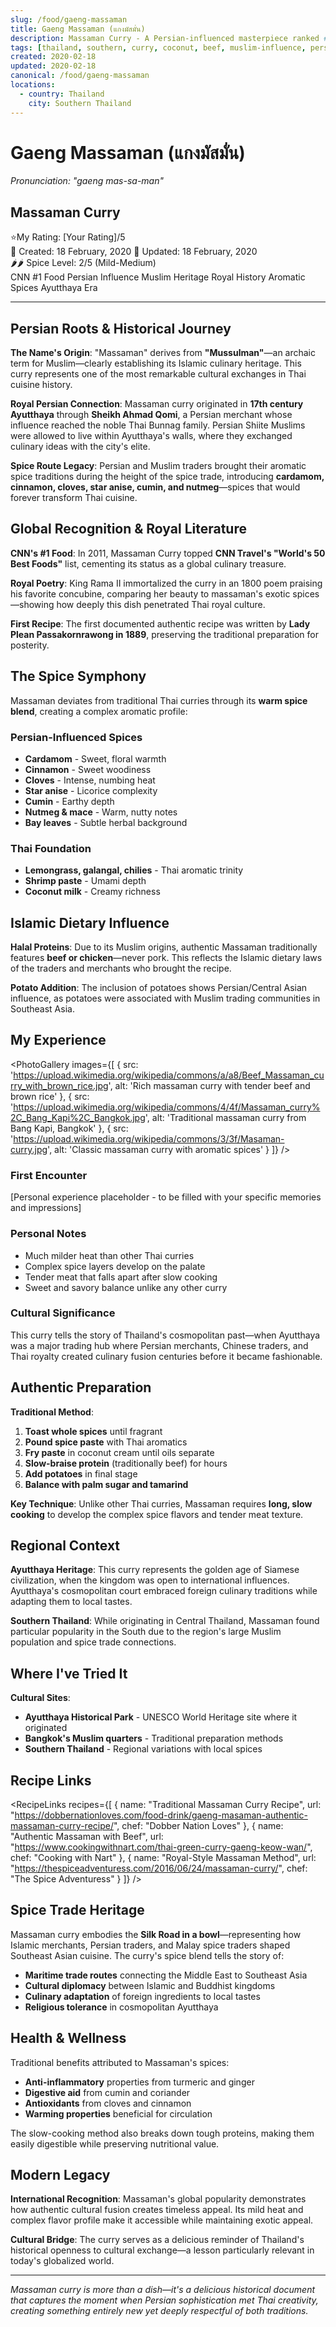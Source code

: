 ```yaml
---
slug: /food/gaeng-massaman
title: Gaeng Massaman (แกงมัสมั่น)
description: Massaman Curry - A Persian-influenced masterpiece ranked #1 by CNN Travel
tags: [thailand, southern, curry, coconut, beef, muslim-influence, persian-origins, cnn-top-food, aromatic-spices, ayutthaya]
created: 2020-02-18
updated: 2020-02-18
canonical: /food/gaeng-massaman
locations:
  - country: Thailand
    city: Southern Thailand
---
```



# Gaeng Massaman (แกงมัสมั่น)
*Pronunciation: "gaeng mas-sa-man"*

## Massaman Curry

<div className="food-rating">
  <span className="star">⭐</span>My Rating: [Your Rating]/5
</div>

<div className="food-metadata">
  <span className="food-date">📅 Created: 18 February, 2020</span>
  <span className="food-date">🔄 Updated: 18 February, 2020</span>
</div>


<div className="spice-level">
  🌶️🌶️ Spice Level: 2/5 (Mild-Medium)
</div>


<div className="food-tags">
  <span className="food-tag">CNN #1 Food</span>
  <span className="food-tag">Persian Influence</span>
  <span className="food-tag">Muslim Heritage</span>
  <span className="food-tag">Royal History</span>
  <span className="food-tag">Aromatic Spices</span>
  <span className="food-tag">Ayutthaya Era</span>
</div>


---

## Persian Roots & Historical Journey

**The Name's Origin**: "Massaman" derives from **"Mussulman"**—an archaic term for Muslim—clearly establishing its Islamic culinary heritage. This curry represents one of the most remarkable cultural exchanges in Thai cuisine history.

**Royal Persian Connection**: Massaman curry originated in **17th century Ayutthaya** through **Sheikh Ahmad Qomi**, a Persian merchant whose influence reached the noble Thai Bunnag family. Persian Shiite Muslims were allowed to live within Ayutthaya's walls, where they exchanged culinary ideas with the city's elite.

**Spice Route Legacy**: Persian and Muslim traders brought their aromatic spice traditions during the height of the spice trade, introducing **cardamom, cinnamon, cloves, star anise, cumin, and nutmeg**—spices that would forever transform Thai cuisine.

## Global Recognition & Royal Literature

**CNN's #1 Food**: In 2011, Massaman Curry topped **CNN Travel's "World's 50 Best Foods"** list, cementing its status as a global culinary treasure.

**Royal Poetry**: King Rama II immortalized the curry in an 1800 poem praising his favorite concubine, comparing her beauty to massaman's exotic spices—showing how deeply this dish penetrated Thai royal culture.

**First Recipe**: The first documented authentic recipe was written by **Lady Plean Passakornrawong in 1889**, preserving the traditional preparation for posterity.

## The Spice Symphony

Massaman deviates from traditional Thai curries through its **warm spice blend**, creating a complex aromatic profile:

### Persian-Influenced Spices
- **Cardamom** - Sweet, floral warmth
- **Cinnamon** - Sweet woodiness
- **Cloves** - Intense, numbing heat
- **Star anise** - Licorice complexity
- **Cumin** - Earthy depth
- **Nutmeg & mace** - Warm, nutty notes
- **Bay leaves** - Subtle herbal background

### Thai Foundation
- **Lemongrass, galangal, chilies** - Thai aromatic trinity
- **Shrimp paste** - Umami depth
- **Coconut milk** - Creamy richness

## Islamic Dietary Influence

**Halal Proteins**: Due to its Muslim origins, authentic Massaman traditionally features **beef or chicken**—never pork. This reflects the Islamic dietary laws of the traders and merchants who brought the recipe.

**Potato Addition**: The inclusion of potatoes shows Persian/Central Asian influence, as potatoes were associated with Muslim trading communities in Southeast Asia.

## My Experience

<PhotoGallery
  images={[
    { src: 'https://upload.wikimedia.org/wikipedia/commons/a/a8/Beef_Massaman_curry_with_brown_rice.jpg', alt: 'Rich massaman curry with tender beef and brown rice' },
    { src: 'https://upload.wikimedia.org/wikipedia/commons/4/4f/Massaman_curry%2C_Bang_Kapi%2C_Bangkok.jpg', alt: 'Traditional massaman curry from Bang Kapi, Bangkok' },
    { src: 'https://upload.wikimedia.org/wikipedia/commons/3/3f/Masaman-curry.jpg', alt: 'Classic massaman curry with aromatic spices' }
  ]}
/>

### First Encounter
[Personal experience placeholder - to be filled with your specific memories and impressions]

### Personal Notes
- Much milder heat than other Thai curries
- Complex spice layers develop on the palate
- Tender meat that falls apart after slow cooking
- Sweet and savory balance unlike any other curry

### Cultural Significance
This curry tells the story of Thailand's cosmopolitan past—when Ayutthaya was a major trading hub where Persian merchants, Chinese traders, and Thai royalty created culinary fusion centuries before it became fashionable.

## Authentic Preparation

**Traditional Method**:
1. **Toast whole spices** until fragrant
2. **Pound spice paste** with Thai aromatics
3. **Fry paste** in coconut cream until oils separate
4. **Slow-braise protein** (traditionally beef) for hours
5. **Add potatoes** in final stage
6. **Balance with palm sugar and tamarind**

**Key Technique**: Unlike other Thai curries, Massaman requires **long, slow cooking** to develop the complex spice flavors and tender meat texture.

## Regional Context

**Ayutthaya Heritage**: This curry represents the golden age of Siamese civilization, when the kingdom was open to international influences. Ayutthaya's cosmopolitan court embraced foreign culinary traditions while adapting them to local tastes.

**Southern Thailand**: While originating in Central Thailand, Massaman found particular popularity in the South due to the region's large Muslim population and spice trade connections.

## Where I've Tried It

<MapEmbed
  location="Ayutthaya Historical Park, Thailand"
  description="The ancient capital where Persian traders first introduced this curry to Thai royalty"
/>

**Cultural Sites**:
- **Ayutthaya Historical Park** - UNESCO World Heritage site where it originated
- **Bangkok's Muslim quarters** - Traditional preparation methods
- **Southern Thailand** - Regional variations with local spices

## Recipe Links

<RecipeLinks
  recipes={[
    {
      name: "Traditional Massaman Curry Recipe",
      url: "https://dobbernationloves.com/food-drink/gaeng-masaman-authentic-massaman-curry-recipe/",
      chef: "Dobber Nation Loves"
    },
    {
      name: "Authentic Massaman with Beef",
      url: "https://www.cookingwithnart.com/thai-green-curry-gaeng-keow-wan/",
      chef: "Cooking with Nart"
    },
    {
      name: "Royal-Style Massaman Method",
      url: "https://thespiceadventuress.com/2016/06/24/massaman-curry/",
      chef: "The Spice Adventuress"
    }
  ]}
/>

## Spice Trade Heritage

Massaman curry embodies the **Silk Road in a bowl**—representing how Islamic merchants, Persian traders, and Malay spice traders shaped Southeast Asian cuisine. The curry's spice blend tells the story of:

- **Maritime trade routes** connecting the Middle East to Southeast Asia
- **Cultural diplomacy** between Islamic and Buddhist kingdoms
- **Culinary adaptation** of foreign ingredients to local tastes
- **Religious tolerance** in cosmopolitan Ayutthaya

## Health & Wellness

Traditional benefits attributed to Massaman's spices:
- **Anti-inflammatory** properties from turmeric and ginger
- **Digestive aid** from cumin and coriander
- **Antioxidants** from cloves and cinnamon
- **Warming properties** beneficial for circulation

The slow-cooking method also breaks down tough proteins, making them easily digestible while preserving nutritional value.

## Modern Legacy

**International Recognition**: Massaman's global popularity demonstrates how authentic cultural fusion creates timeless appeal. Its mild heat and complex flavor profile make it accessible while maintaining exotic appeal.

**Cultural Bridge**: The curry serves as a delicious reminder of Thailand's historical openness to cultural exchange—a lesson particularly relevant in today's globalized world.

---

*Massaman curry is more than a dish—it's a delicious historical document that captures the moment when Persian sophistication met Thai creativity, creating something entirely new yet deeply respectful of both traditions.*